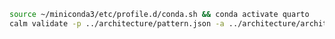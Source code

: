 ```.bash
source ~/miniconda3/etc/profile.d/conda.sh && conda activate quarto
calm validate -p ../architecture/pattern.json -a ../architecture/architecture.json
```